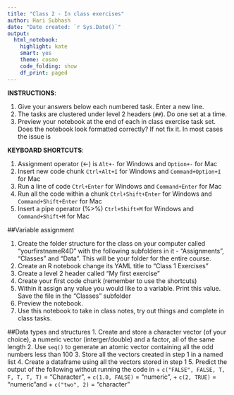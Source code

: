 ```yaml
---
title: "Class 2 - In class exercises"
author: Hari Subhash
date: "Date created: `r Sys.Date()`"
output:
  html_notebook:
    highlight: kate
    smart: yes
    theme: cosmo
    code_folding: show
    df_print: paged
---
```

**INSTRUCTIONS**:

1. Give your answers below each numbered task. Enter a new line.
2. The tasks are clustered under level 2 headers (`##`). Do one set at a time.
3. Preview your notebook at the end of each in class exercise task set. Does the notebook look formatted correctly? If not fix it. In most cases the issue is

**KEYBOARD SHORTCUTS**:

1) Assignment operator (<-) is `Alt+-` for Windows and `Option+-` for Mac
2) Insert new code chunk `Ctrl+Alt+I` for Windows and `Command+Option+I` for Mac
3) Run a line of code `Ctrl+Enter` for Windows and `Command+Enter` for Mac
4) Run all the code within a chunk `Ctrl+Shift+Enter` for Windows and `Command+Shift+Enter` for Mac
5) Insert a pipe operator (%>%) `Ctrl+Shift+M` for Windows and `Command+Shift+M` for Mac

##Variable assignment

1. Create the folder structure for the class on your computer called "yourfirstnameR4D" with the following subfolders in it - "Assignments", "Classes" and "Data". This will be your folder for the entire course.
2. Create an R notebook change its YAML title to "Class 1 Exercises"
3. Create a level 2 header called "My first exercise"
4. Create your first code chunk (remember to use the shortcuts)  
5. Within it assign any value you would like to a variable. Print this value. Save the file in the "Classes" subfolder
6. Preview the notebook. 
7. Use this notebook to take in class notes, try out things and complete in class tasks.

##Data types and structures
1. Create and store a character vector (of your choice), a numeric vector (interger/double) and a factor, all of the same length
2. Use `seq()` to generate an atomic vector containing all the odd numbers less than 100
3. Store all the vectors created in step 1 in a named list
4. Create a dataframe using all the vectors stored in step 1
5. Predict the output of the following without running the code in 
    + `c("FALSE", FALSE, T, F, T, T, T)` = "Character", 
    + `c(1.0, FALSE)` = "numeric", 
    + `c(2, TRUE)`  = "numeric"and 
    + `c("two", 2)` = "character"